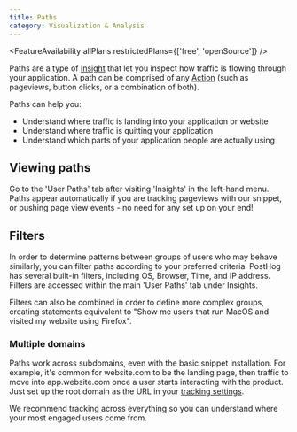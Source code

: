 ```yaml
---
title: Paths
category: Visualization & Analysis
---
```


<FeatureAvailability allPlans restrictedPlans={['free', 'openSource']} />

Paths are a type of [Insight](/docs/user-guides/insights) that let you inspect how traffic is flowing through your application. A path can be comprised of any [Action](/docs/user-guides/actions) (such as pageviews, button clicks, or a combination of both).

Paths can help you:

-   Understand where traffic is landing into your application or website
-   Understand where traffic is quitting your application
-   Understand which parts of your application people are actually using

## Viewing paths

Go to the 'User Paths' tab after visiting 'Insights' in the left-hand menu. Paths appear automatically if you are tracking pageviews with our snippet, or pushing page view events - no need for any set up on your end!

## Filters

In order to determine patterns between groups of users who may behave similarly, you can filter paths according to your preferred criteria. PostHog has several built-in filters, including OS, Browser, Time, and IP address. Filters are accessed within the main 'User Paths' tab under Insights.

Filters can also be combined in order to define more complex groups, creating statements equivalent to "Show me users that run MacOS and visited my website using Firefox".

### Multiple domains

Paths work across subdomains, even with the basic snippet installation. For example, it's common for website.com to be the landing page, then traffic to move into app.website.com once a user starts interacting with the product. Just set up the root domain as the URL in your [tracking settings](/docs/integrate/client/snippet-installation).

We recommend tracking across everything so you can understand where your most engaged users come from.
